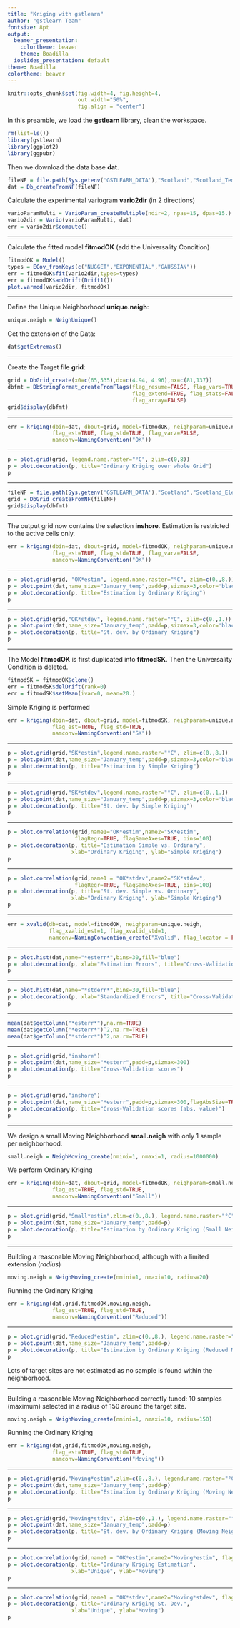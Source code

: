 ```yaml
---
title: "Kriging with gstlearn"
author: "gstlearn Team"
fontsize: 8pt
output:
  beamer_presentation:
    colortheme: beaver
    theme: Boadilla
  ioslides_presentation: default
theme: Boadilla
colortheme: beaver
---
```


```r
knitr::opts_chunk$set(fig.width=4, fig.height=4, 
                      out.width="50%",
                      fig.align = "center") 
```


\frametitle{Preamble}

In this preamble, we load the **gstlearn** library, clean the workspace.

```r
rm(list=ls())
library(gstlearn)
library(ggplot2)
library(ggpubr)
```

Then we download the data base **dat**.

```r
fileNF = file.path(Sys.getenv('GSTLEARN_DATA'),"Scotland","Scotland_Temperatures.NF")
dat = Db_createFromNF(fileNF)
```

Calculate the experimental variogram **vario2dir** (in 2 directions)

```r
varioParamMulti = VarioParam_createMultiple(ndir=2, npas=15, dpas=15.)
vario2dir = Vario(varioParamMulti, dat)
err = vario2dir$compute()
```

---

\frametitle{Experimental Variogram and fitted Model}

Calculate the fitted model **fitmodOK** (add the Universality Condition)

```r
fitmodOK = Model()
types = ECov_fromKeys(c("NUGGET","EXPONENTIAL","GAUSSIAN"))
err = fitmodOK$fit(vario2dir,types=types)
err = fitmodOK$addDrift(Drift1())
plot.varmod(vario2dir, fitmodOK)
```

---

\frametitle{Preparing the Environment}

Define the Unique Neighborhood **unique.neigh**:

```r
unique.neigh = NeighUnique()
```

Get the extension of the Data:

```r
dat$getExtremas()
```

---

\frametitle{Creating the Grid}

Create the Target file **grid**:

```r
grid = DbGrid_create(x0=c(65,535),dx=c(4.94, 4.96),nx=c(81,137))
dbfmt = DbStringFormat_createFromFlags(flag_resume=FALSE, flag_vars=TRUE,
                                       flag_extend=TRUE, flag_stats=FALSE,
                                       flag_array=FALSE)
grid$display(dbfmt)
```


---

\frametitle{Ordinary Kriging}

```r
err = kriging(dbin=dat, dbout=grid, model=fitmodOK, neighparam=unique.neigh,
              flag_est=TRUE, flag_std=TRUE, flag_varz=FALSE,
              namconv=NamingConvention("OK"))
```

---

\frametitle{Ordinary Kriging Estimation}

```r
p = plot.grid(grid, legend.name.raster="°C", zlim=c(0,8))
p = plot.decoration(p, title="Ordinary Kriging over whole Grid")
p
```

---

\frametitle{Reading the Elevation Grid}
  
```r
fileNF = file.path(Sys.getenv('GSTLEARN_DATA'),"Scotland","Scotland_Elevations.NF")
grid = DbGrid_createFromNF(fileNF)
grid$display(dbfmt)
```

---

\frametitle{Ordinary Kriging with selection}

The output grid now contains the selection **inshore**. 
Estimation is restricted to the active cells only.

```r
err = kriging(dbin=dat, dbout=grid, model=fitmodOK, neighparam=unique.neigh,
              flag_est=TRUE, flag_std=TRUE, flag_varz=FALSE,
              namconv=NamingConvention("OK"))
```

---

\frametitle{Ordinary Kriging - Estimation}

```r
p = plot.grid(grid, "OK*estim", legend.name.raster="°C", zlim=c(0.,8.))
p = plot.point(dat,name_size="January_temp",padd=p,sizmax=3,color='black')
p = plot.decoration(p, title="Estimation by Ordinary Kriging")
p
```

---

\frametitle{Ordinary Kriging - Standard Deviation}

```r
p = plot.grid(grid,"OK*stdev", legend.name.raster="°C", zlim=c(0.,1.))
p = plot.point(dat,name_size="January_temp",padd=p,sizmax=3,color='black')
p = plot.decoration(p, title="St. dev. by Ordinary Kriging")
p
```

--- 

\frametitle{Transforming the Model}

The Model **fitmodOK** is first duplicated into **fitmodSK**. Then the Universality Condition is deleted.

```r
fitmodSK = fitmodOK$clone()
err = fitmodSK$delDrift(rank=0)
err = fitmodSK$setMean(ivar=0, mean=20.)
```

Simple Kriging is performed

```r
err = kriging(dbin=dat, dbout=grid, model=fitmodSK, neighparam=unique.neigh,
              flag_est=TRUE, flag_std=TRUE, 
              namconv=NamingConvention("SK"))
```

--- 

\frametitle{Simple kriging - Estimation}

```r
p = plot.grid(grid,"SK*estim",legend.name.raster="°C", zlim=c(0.,8.))
p = plot.point(dat,name_size="January_temp",padd=p,sizmax=3,color='black')
p = plot.decoration(p, title="Estimation by Simple Kriging")
p
```

---

\frametitle{Simple kriging - Standard Deviation}

```r
p = plot.grid(grid,"SK*stdev",legend.name.raster="°C", zlim=c(0.,1.))
p = plot.point(dat,name_size="January_temp",padd=p,sizmax=3,color='black')
p = plot.decoration(p, title="St. dev. by Simple Kriging")
p
```

---

\frametitle{Comparing Ordinary and Simple Kriging - Estimations}

```r
p = plot.correlation(grid,name1="OK*estim",name2="SK*estim", 
                     flagRegr=TRUE, flagSameAxes=TRUE, bins=100)
p = plot.decoration(p, title="Estimation Simple vs. Ordinary", 
                    xlab="Ordinary Kriging", ylab="Simple Kriging")
p
```

---

\frametitle{Comparing Ordinary and Simple Kriging - St. dev.}

```r
p = plot.correlation(grid,name1 = "OK*stdev",name2="SK*stdev", 
                     flagRegr=TRUE, flagSameAxes=TRUE, bins=100)
p = plot.decoration(p, title="St. dev. Simple vs. Ordinary", 
                    xlab="Ordinary Kriging", ylab="Simple Kriging")
p
```

---

\frametitle{Cross-validation}


```r
err = xvalid(db=dat, model=fitmodOK, neighparam=unique.neigh, 
             flag_xvalid_est=1, flag_xvalid_std=1,  
             namconv=NamingConvention_create("Xvalid", flag_locator = FALSE))
```

---

\frametitle{Cross-validation - Histogram of Errors}

```r
p = plot.hist(dat,name="*esterr*",bins=30,fill="blue")
p = plot.decoration(p, xlab="Estimation Errors", title="Cross-Validation")
p
```
 
---
 
\frametitle{Cross-validation - Histogram of Standardized Errors}

```r
p = plot.hist(dat,name="*stderr*",bins=30,fill="blue")
p = plot.decoration(p, xlab="Standardized Errors", title="Cross-Validation")
p
```

---
 
\frametitle{Cross-validation Scores}

```r
mean(dat$getColumn("*esterr*"),na.rm=TRUE)
mean(dat$getColumn("*esterr*")^2,na.rm=TRUE)
mean(dat$getColumn("*stderr*")^2,na.rm=TRUE)
```

---

\frametitle{Cross-validation}

```r
p = plot.grid(grid,"inshore")
p = plot.point(dat,name_size="*esterr",padd=p,sizmax=300)
p = plot.decoration(p, title="Cross-Validation scores")
p
```

---

\frametitle{Cross-validation}

```r
p = plot.grid(grid,"inshore")
p = plot.point(dat,name_size="*esterr",padd=p,sizmax=300,flagAbsSize=TRUE)
p = plot.decoration(p, title="Cross-Validation scores (abs. value)")
p
```

---

\frametitle{Ordinary Kriging}

We design a small Moving Neighborhood **small.neigh** with only 1 sample per neighborhood.

```r
small.neigh = NeighMoving_create(nmini=1, nmaxi=1, radius=1000000)
```

We perform Ordinary Kriging 

```r
err = kriging(dbin=dat, dbout=grid, model=fitmodOK, neighparam=small.neigh,
              flag_est=TRUE, flag_std=TRUE, 
              namconv=NamingConvention("Small"))
```

---

\frametitle{Ordinary Kriging (Moving Neighborhood)}


```r
p = plot.grid(grid,"Small*estim",zlim=c(0.,8.), legend.name.raster="°C")
p = plot.point(dat,name_size="January_temp",padd=p)
p = plot.decoration(p, title="Estimation by Ordinary Kriging (Small Neigh.)")
p
```

---

\frametitle{Ordinary Kriging (Moving Neighborhood 1)}

Building a reasonable Moving Neighborhood, although with a limited extension (*radius*)

```r
moving.neigh = NeighMoving_create(nmini=1, nmaxi=10, radius=20)
```

Running the Ordinary Kriging

```r
err = kriging(dat,grid,fitmodOK,moving.neigh,
              flag_est=TRUE, flag_std=TRUE, 
              namconv=NamingConvention("Reduced"))
```

---

\frametitle{Ordinary Kriging (Moving Neighborhood 1)}

```r
p = plot.grid(grid,"Reduced*estim", zlim=c(0.,8.), legend.name.raster="°C")
p = plot.point(dat,name_size="January_temp",padd=p)
p = plot.decoration(p, title="Estimation by Ordinary Kriging (Reduced Moving Neigh.)")
p
```

Lots of target sites are not estimated as no sample is found within the neighborhood.

---

\frametitle{Ordinary Kriging (Moving Neighborhood 2)}

Building a reasonable Moving Neighborhood correctly tuned: 10 samples (maximum) selected in a radius of 150 around the target site.

```r
moving.neigh = NeighMoving_create(nmini=1, nmaxi=10, radius=150)
```

Running the Ordinary Kriging

```r
err = kriging(dat,grid,fitmodOK,moving.neigh,
              flag_est=TRUE, flag_std=TRUE, 
              namconv=NamingConvention("Moving"))
```

---

\frametitle{Ordinary Kriging (Moving Neighborhood 2)}

```r
p = plot.grid(grid,"Moving*estim",zlim=c(0.,8.), legend.name.raster="°C")
p = plot.point(dat,name_size="January_temp",padd=p)
p = plot.decoration(p, title="Estimation by Ordinary Kriging (Moving Neigh.)")
p
```

---

\frametitle{Ordinary Kriging (Moving Neighborhood 2)}

```r
p = plot.grid(grid,"Moving*stdev", zlim=c(0.,1.), legend.name.raster="°C")
p = plot.point(dat,name_size="January_temp",padd=p)
p = plot.decoration(p, title="St. dev. by Ordinary Kriging (Moving Neigh.)")
p
```

---

\frametitle{Comparing Unique and Moving Neighborhoods}

```r
p = plot.correlation(grid,name1 = "OK*estim",name2="Moving*estim", flagDiag=TRUE)
p = plot.decoration(p, title="Ordinary Kriging Estimation", 
                    xlab="Unique", ylab="Moving")
p
```

---

\frametitle{Comparing Unique and Moving Neighborhoods}

```r
p = plot.correlation(grid,name1 = "OK*stdev",name2="Moving*stdev", flagDiag=TRUE)
p = plot.decoration(p, title="Ordinary Kriging St. Dev.", 
                    xlab="Unique", ylab="Moving")
p
```
